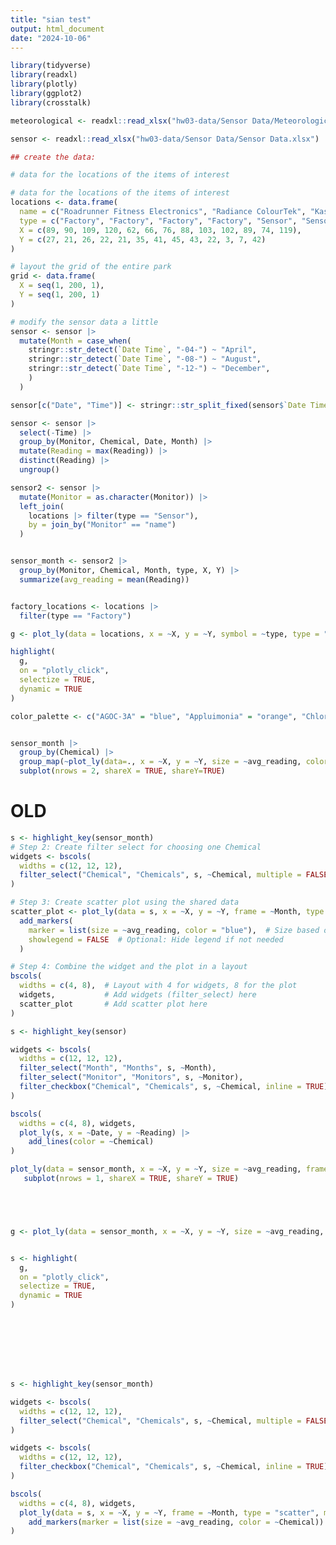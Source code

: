 ```yaml
---
title: "sian test"
output: html_document
date: "2024-10-06"
---
```


```r
library(tidyverse)
library(readxl)
library(plotly)
library(ggplot2)
library(crosstalk)

meteorological <- readxl::read_xlsx("hw03-data/Sensor Data/Meteorological Data.xlsx", range = "A1:C459")

sensor <- readxl::read_xlsx("hw03-data/Sensor Data/Sensor Data.xlsx")
```


```r
## create the data: 

# data for the locations of the items of interest

# data for the locations of the items of interest
locations <- data.frame(
  name = c("Roadrunner Fitness Electronics", "Radiance ColourTek", "Kasios Office Furniture", "Indigo Sol Boards", "1", "2", "3", "4", "5", "6", "7", "8", "9"), 
  type = c("Factory", "Factory", "Factory", "Factory", "Sensor", "Sensor", "Sensor", "Sensor", "Sensor", "Sensor", "Sensor", "Sensor", "Sensor"),
  X = c(89, 90, 109, 120, 62, 66, 76, 88, 103, 102, 89, 74, 119), 
  Y = c(27, 21, 26, 22, 21, 35, 41, 45, 43, 22, 3, 7, 42)
)

# layout the grid of the entire park 
grid <- data.frame(
  X = seq(1, 200, 1), 
  Y = seq(1, 200, 1)
)

# modify the sensor data a little 
sensor <- sensor |> 
  mutate(Month = case_when(
    stringr::str_detect(`Date Time`, "-04-") ~ "April",
    stringr::str_detect(`Date Time`, "-08-") ~ "August",
    stringr::str_detect(`Date Time`, "-12-") ~ "December",
    )
  )

sensor[c("Date", "Time")] <- stringr::str_split_fixed(sensor$`Date Time`, " ", 2)

sensor <- sensor |> 
  select(-Time) |> 
  group_by(Monitor, Chemical, Date, Month) |> 
  mutate(Reading = max(Reading)) |> 
  distinct(Reading) |> 
  ungroup()

sensor2 <- sensor |>
  mutate(Monitor = as.character(Monitor)) |> 
  left_join(
    locations |> filter(type == "Sensor"),
    by = join_by("Monitor" == "name")
  )


sensor_month <- sensor2 |>
  group_by(Monitor, Chemical, Month, type, X, Y) |>
  summarize(avg_reading = mean(Reading))


factory_locations <- locations |>
  filter(type == "Factory")
```



```r
g <- plot_ly(data = locations, x = ~X, y = ~Y, symbol = ~type, type = "scatter", mode = "markers")

highlight(
  g,
  on = "plotly_click",
  selectize = TRUE,
  dynamic = TRUE
)
```







```r

color_palette <- c("AGOC-3A" = "blue", "Appluimonia" = "orange", "Chlorodinine" = "green", "Methylosmolene" = "red")


sensor_month |>
  group_by(Chemical) |>
  group_map(~plot_ly(data=., x = ~X, y = ~Y, size = ~avg_reading, color = ~Chemical, colors = color_palette, frame = ~Month, type = "scatter", mode = "markers"), keep=TRUE) |>
  subplot(nrows = 2, shareX = TRUE, shareY=TRUE)
```




# OLD

```r
s <- highlight_key(sensor_month) 
# Step 2: Create filter select for choosing one Chemical
widgets <- bscols(
  widths = c(12, 12, 12),
  filter_select("Chemical", "Chemicals", s, ~Chemical, multiple = FALSE)  # Single selection
)

# Step 3: Create scatter plot using the shared data
scatter_plot <- plot_ly(data = s, x = ~X, y = ~Y, frame = ~Month, type = "scatter", mode = "markers") %>%
  add_markers(
    marker = list(size = ~avg_reading, color = "blue"),  # Size based on avg_reading, filtered by selected chemical
    showlegend = FALSE  # Optional: Hide legend if not needed
  )

# Step 4: Combine the widget and the plot in a layout
bscols(
  widths = c(4, 8),  # Layout with 4 for widgets, 8 for the plot
  widgets,           # Add widgets (filter_select) here
  scatter_plot       # Add scatter plot here
)
```



```r
s <- highlight_key(sensor) 

widgets <- bscols(
  widths = c(12, 12, 12),
  filter_select("Month", "Months", s, ~Month),
  filter_select("Monitor", "Monitors", s, ~Monitor),
  filter_checkbox("Chemical", "Chemicals", s, ~Chemical, inline = TRUE)
)

bscols(
  widths = c(4, 8), widgets, 
  plot_ly(s, x = ~Date, y = ~Reading) |> 
    add_lines(color = ~Chemical)
)
```




```r




plot_ly(data = sensor_month, x = ~X, y = ~Y, size = ~avg_reading, frame = ~Month, type = "scatter", mode = "markers") +
   subplot(nrows = 1, shareX = TRUE, shareY = TRUE)





g <- plot_ly(data = sensor_month, x = ~X, y = ~Y, size = ~avg_reading, frame = ~Month, type = "scatter", mode = "markers")


s <- highlight(
  g,
  on = "plotly_click",
  selectize = TRUE,
  dynamic = TRUE
)








s <- highlight_key(sensor_month) 

widgets <- bscols(
  widths = c(12, 12, 12),
  filter_select("Chemical", "Chemicals", s, ~Chemical, multiple = FALSE)
)

widgets <- bscols(
  widths = c(12, 12, 12),
  filter_checkbox("Chemical", "Chemicals", s, ~Chemical, inline = TRUE)
)

bscols(
  widths = c(4, 8), widgets, 
  plot_ly(data = s, x = ~X, y = ~Y, frame = ~Month, type = "scatter", mode = "markers") |>
    add_markers(marker = list(size = ~avg_reading, color = ~Chemical))
)




```


